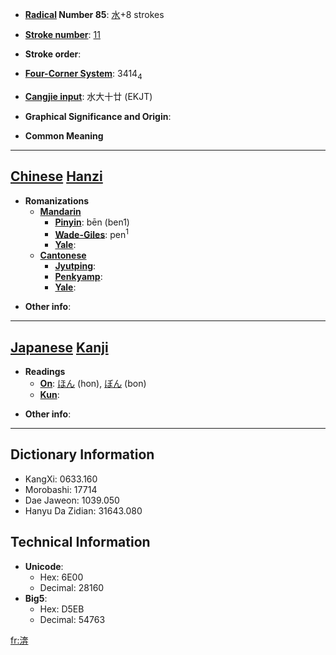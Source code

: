 * '''[[Wiktionary:Chinese radical index| Radical]] Number 85''': [[Wiktionary:Chinese radical index 水|水]]+8 strokes

* '''[[Wiktionary:Chinese total strokes index|Stroke number]]''': [[Wiktionary:Chinese total strokes index 11|11]]

* '''Stroke order''': 

* '''[[Wiktionary:Chinese four corner index|Four-Corner System]]''': 3414<sub>4</sub>

* '''[[Wiktionary:Chinese Cangjie index|Cangjie input]]''': 水大十廿 (EKJT)

* '''Graphical Significance and Origin''': 

* '''Common Meaning'''

----

== [[Chinese]] [[Hanzi]] ==

* '''Romanizations'''
** '''[[Mandarin]]'''
*** '''[[Pinyin]]''': bēn (ben1)
*** '''[[Wade-Giles]]''': pen<sup>1</sup>
*** '''[[Yale]]''': 
** '''[[Cantonese]]'''
*** '''[[Jyutping]]''':
*** '''[[Penkyamp]]''': 
*** '''[[Yale]]''': 

* '''Other info''': 

----

== [[Japanese]] [[Kanji]] ==

* '''Readings'''
** '''[[On]]''': [[ほん]] (hon), [[ぼん]] (bon)
** '''[[Kun]]''': 

* '''Other info''':  

----

== Dictionary Information ==

* KangXi: 0633.160
* Morobashi: 17714
* Dae Jaweon: 1039.050
* Hanyu Da Zidian: 31643.080

== Technical Information ==

* '''Unicode''':
** Hex: 6E00
** Decimal: 28160
* '''Big5''':
** Hex: D5EB
** Decimal: 54763

[[fr:渀]]